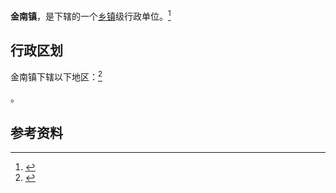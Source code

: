 {{中国乡级行政区|32/08/31/101/000}}

'''金南镇'''，是{{PRC admin/fullname|32/08/31/101/000|3}}下辖的一个[[乡镇|乡镇]]级行政单位。<ref>{{PRC admin/ref sgc|{{PRC admin/parent|32/08/31/101/000}}}}</ref>

== 行政区划 ==

金南镇下辖以下地区：<ref>{{PRC admin/ref sgc|32/08/31/101/000}}</ref>

{{PRC admin/children|32/08/31/101/000}}。

== 参考资料 ==

{{reflist}}

{{行政区划小作品}}
{{PRC admin/navcat|32/08/31/101/000}}